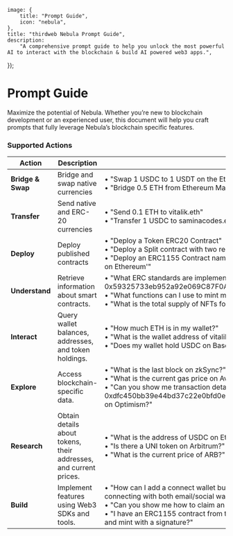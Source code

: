 
	image: {
		title: "Prompt Guide",
		icon: "nebula",
	},
	title: "thirdweb Nebula Prompt Guide",
	description:
		"A comprehensive prompt guide to help you unlock the most powerful AI to interact with the blockchain & build AI powered web3 apps.",
});

# Prompt Guide

Maximize the potential of Nebula. Whether you’re new to blockchain development or an experienced user, this document will help you craft prompts that fully leverage Nebula’s blockchain specific features.

### Supported Actions

| **Action**                  | **Description**                                                                  | **Examples**                                                                                                                                                                                                                              |
|-----------------------------|----------------------------------------------------------------------------------|------------------------------------------------------------------------------------------------------------------------------------------------------------------------------------------------------------------------------------------|
| **Bridge & Swap**          | Bridge and swap native currencies                   | • "Swap 1 USDC to 1 USDT on the Ethereum Mainnet"<br/>• "Bridge 0.5 ETH from Ethereum Mainnet to Polygon"<br/> |
| **Transfer**               | Send native and ERC-20 currencies                    | • "Send 0.1 ETH to vitalik.eth"<br/>• "Transfer 1 USDC to saminacodes.eth on Base"<br/> |
| **Deploy**                 | Deploy published contracts                                    | • "Deploy a Token ERC20 Contract"<br/>• "Deploy a Split contract with two recipients."<br/>• "Deploy an ERC1155 Contract named 'Hello World' with description 'Hello badges on Ethereum'"<br/>|
| **Understand**             | Retrieve information about smart contracts.                                       | • "What ERC standards are implemented by contract address 0x59325733eb952a92e069C87F0A6168b29E80627f on Ethereum?"<br/>• "What functions can I use to mint more of my contract's NFTs?"<br/>• "What is the total supply of NFTs for my contract?" |
| **Interact**               | Query wallet balances, addresses, and token holdings.                            | • "How much ETH is in my wallet?"<br/>• "What is the wallet address of vitalik.eth?"<br/>• "Does my wallet hold USDC on Base?"                                                                                                         |
| **Explore**                | Access blockchain-specific data.                                                 | • "What is the last block on zkSync?"<br/>• "What is the current gas price on Avalanche C-Chain?"<br/>• "Can you show me transaction details for 0xdfc450bb39e44bd37c22e0bfd0e5212edbea571e4e534d87b5cbbf06f10b9e04 on Optimism?"           |
| **Research**               | Obtain details about tokens, their addresses, and current prices.                | • "What is the address of USDC on Ethereum?"<br/>• "Is there a UNI token on Arbitrum?"<br/>• "What is the current price of ARB?"                                                                                                       |
| **Build**                  | Implement features using Web3 SDKs and tools.                                    | • "How can I add a connect wallet button to my web app? I want to support users connecting with both email/social wallets and MetaMask and use smart wallets."<br/>• "Can you show me how to claim an NFT from an ERC721 using TypeScript?"<br/>• "I have an ERC1155 contract from thirdweb. Can you show me how to generate and mint with a signature?" |
